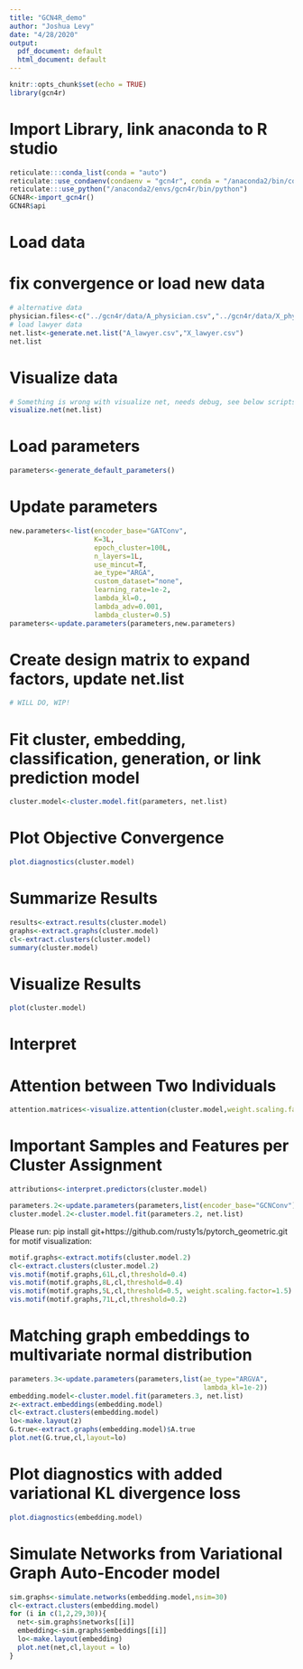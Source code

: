 ```yaml
---
title: "GCN4R_demo"
author: "Joshua Levy"
date: "4/28/2020"
output:
  pdf_document: default
  html_document: default
---
```


```r
knitr::opts_chunk$set(echo = TRUE)
library(gcn4r)
```

# Import Library, link anaconda to R studio
```r
reticulate:::conda_list(conda = "auto")
reticulate::use_condaenv(condaenv = "gcn4r", conda = "/anaconda2/bin/conda")
reticulate:::use_python("/anaconda2/envs/gcn4r/bin/python")
GCN4R<-import_gcn4r()
GCN4R$api
```


# Load data
# fix convergence or load new data
```r
# alternative data
physician.files<-c("../gcn4r/data/A_physician.csv","../gcn4r/data/X_physician.csv")
# load lawyer data
net.list<-generate.net.list("A_lawyer.csv","X_lawyer.csv") 
net.list
```

# Visualize data

```r
# Something is wrong with visualize net, needs debug, see below scripts for more info on plotting actual true graph
visualize.net(net.list)
```

# Load parameters

```r
parameters<-generate_default_parameters()
```

# Update parameters

```r
new.parameters<-list(encoder_base="GATConv",
                     K=3L,
                     epoch_cluster=100L,
                     n_layers=1L,
                     use_mincut=T,
                     ae_type="ARGA",
                     custom_dataset="none",
                     learning_rate=1e-2,
                     lambda_kl=0.,
                     lambda_adv=0.001,
                     lambda_cluster=0.5)
parameters<-update.parameters(parameters,new.parameters)
```


# Create design matrix to expand factors, update net.list
```r
# WILL DO, WIP!
```


# Fit cluster, embedding, classification, generation, or link prediction model
```r
cluster.model<-cluster.model.fit(parameters, net.list)
```

# Plot Objective Convergence
```r
plot.diagnostics(cluster.model)
```

# Summarize Results
```r
results<-extract.results(cluster.model)
graphs<-extract.graphs(cluster.model)
cl<-extract.clusters(cluster.model)
summary(cluster.model)
```


# Visualize Results
```r
plot(cluster.model)
```


# Interpret
# Attention between Two Individuals 
```r
attention.matrices<-visualize.attention(cluster.model,weight.scaling.factor = 4)
```
# Important Samples and Features per Cluster Assignment 
```r
attributions<-interpret.predictors(cluster.model)
```

```r
parameters.2<-update.parameters(parameters,list(encoder_base="GCNConv"))
cluster.model.2<-cluster.model.fit(parameters.2, net.list)
```
Please run: pip install git+https://github.com/rusty1s/pytorch_geometric.git for motif visualization:
```r
motif.graphs<-extract.motifs(cluster.model.2)
cl<-extract.clusters(cluster.model.2)
vis.motif(motif.graphs,61L,cl,threshold=0.4)
vis.motif(motif.graphs,8L,cl,threshold=0.4)
vis.motif(motif.graphs,5L,cl,threshold=0.5, weight.scaling.factor=1.5)
vis.motif(motif.graphs,71L,cl,threshold=0.2)
```
# Matching graph embeddings to multivariate normal distribution
```r
parameters.3<-update.parameters(parameters,list(ae_type="ARGVA",
                                                lambda_kl=1e-2))
embedding.model<-cluster.model.fit(parameters.3, net.list)
z<-extract.embeddings(embedding.model)
cl<-extract.clusters(embedding.model)
lo<-make.layout(z)
G.true<-extract.graphs(embedding.model)$A.true
plot.net(G.true,cl,layout=lo)
```
# Plot diagnostics with added variational KL divergence loss
```r
plot.diagnostics(embedding.model)
```


# Simulate Networks from Variational Graph Auto-Encoder model
```r
sim.graphs<-simulate.networks(embedding.model,nsim=30)
cl<-extract.clusters(embedding.model)
for (i in c(1,2,29,30)){
  net<-sim.graphs$networks[[i]]
  embedding<-sim.graphs$embeddings[[i]]
  lo<-make.layout(embedding)
  plot.net(net,cl,layout = lo)
}

```



